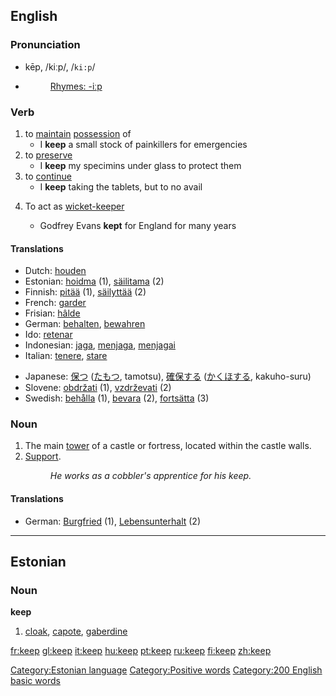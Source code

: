 ==English==

{{rank|half|certain|sent|271|keep|myself|morning|money}}

===Pronunciation===
*kēp, /kiːp/, /<tt>ki:p</tt>/
*{{audio|en-us-keep.ogg|Audio (US)}}
*:[[Rhymes:English:-iːp|Rhymes: -iːp]]

===Verb===
{{irregverb|'''to keep'''|'''[[keeps]]'''|'''[[kept]]'''|'''[[kept]]'''|'''[[keeping]]'''}}

# to [[maintain]] [[possession]] of
#* I '''keep''' a small stock of painkillers for emergencies
# to [[preserve]]
#* I '''keep''' my specimins under glass to protect them
# to [[continue]]
#* I '''keep''' taking the tablets, but to no avail
#{{cricket}} To act as [[wicket-keeper]]
#* Godfrey Evans '''kept''' for England for many years

====Translations====
{{top}}
*Dutch: [[houden]]
*Estonian: [[hoidma]] (1), [[säilitama]] (2)
*Finnish: [[pitää]] (1), [[säilyttää]] (2)
*French: [[garder]]
*Frisian: [[hâlde]]
*German: [[behalten]], [[bewahren]]
*Ido: [[retenar]]
*Indonesian: [[jaga]], [[jaga|menjaga]], [[jaga|menjagai]]
*Italian: [[tenere]], [[stare]]
{{mid}}
*Japanese: [[保つ]] ([[たもつ]], tamotsu), [[確保]]する ([[かくほ]]する, kakuho-suru)
*Slovene: [[obdržati]] (1), [[vzdrževati]] (2)
*Swedish: [[behålla]] (1), [[bevara]] (2), [[fortsätta]] (3)
{{bottom}}

===Noun===
{{en-noun|keep|keeps}}

# The main [[tower]] of a castle or fortress, located within the castle walls.
# [[support|Support]].
#: ''He works as a cobbler's apprentice for his keep.''

====Translations====
{{top}}
*German: [[Burgfried]] {{m}} (1), [[Lebensunterhalt]] {{m}} (2)
{{mid}}
{{bottom}}

----
==Estonian==
[[Category:Estonian language]]
===Noun===
'''keep'''
# [[cloak]], [[capote]], [[gaberdine]]

[[Category:Positive words]]
[[Category:200 English basic words]]

[[fr:keep]]
[[gl:keep]]
[[it:keep]]
[[hu:keep]]
[[pt:keep]]
[[ru:keep]]
[[fi:keep]]
[[zh:keep]]